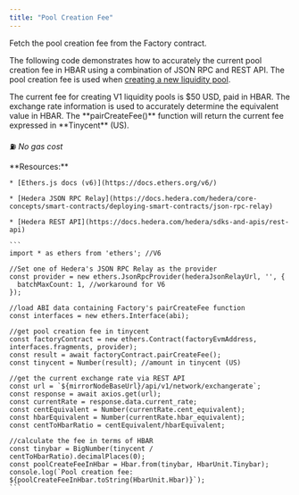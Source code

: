 ```yaml
---
title: "Pool Creation Fee"
---
```


Fetch the pool creation fee from the Factory contract.

The following code demonstrates how to accurately the current pool creation fee in HBAR using a combination of JSON RPC and REST API. The pool creation fee is used when [creating a new liquidity pool](/v/developer/saucerswap-v1/liquidity-operations/create-a-new-pool).

<Info>
  The current fee for creating V1 liquidity pools is $50 USD, paid in HBAR. The exchange rate information is used to accurately determine the equivalent value in HBAR.
</Info>

<Info>
  The **pairCreateFee()** function will return the current fee expressed in **Tinycent** (US).
</Info>

⛽ *No gas cost*

<Tabs>
  <Tab title="JSON RPC">
    **Resources:**

    * [Ethers.js docs (v6)](https://docs.ethers.org/v6/)

    * [Hedera JSON RPC Relay](https://docs.hedera.com/hedera/core-concepts/smart-contracts/deploying-smart-contracts/json-rpc-relay)

    * [Hedera REST API](https://docs.hedera.com/hedera/sdks-and-apis/rest-api)

    ```
    import * as ethers from 'ethers'; //V6

    //Set one of Hedera's JSON RPC Relay as the provider
    const provider = new ethers.JsonRpcProvider(hederaJsonRelayUrl, '', {
      batchMaxCount: 1, //workaround for V6
    });

    //load ABI data containing Factory's pairCreateFee function
    const interfaces = new ethers.Interface(abi);

    //get pool creation fee in tinycent
    const factoryContract = new ethers.Contract(factoryEvmAddress, interfaces.fragments, provider);
    const result = await factoryContract.pairCreateFee();
    const tinycent = Number(result); //amount in tinycent (US)

    //get the current exchange rate via REST API
    const url = `${mirrorNodeBaseUrl}/api/v1/network/exchangerate`;
    const response = await axios.get(url);
    const currentRate = response.data.current_rate;
    const centEquivalent = Number(currentRate.cent_equivalent);
    const hbarEquivalent = Number(currentRate.hbar_equivalent);
    const centToHbarRatio = centEquivalent/hbarEquivalent;

    //calculate the fee in terms of HBAR
    const tinybar = BigNumber(tinycent / centToHbarRatio).decimalPlaces(0);
    const poolCreateFeeInHbar = Hbar.from(tinybar, HbarUnit.Tinybar);
    console.log(`Pool creation fee: ${poolCreateFeeInHbar.toString(HbarUnit.Hbar)}`);
    ```
  </Tab>
</Tabs>